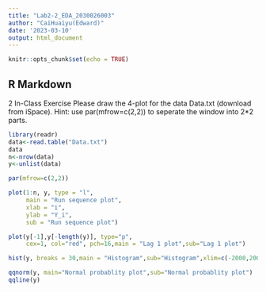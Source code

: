 ```yaml
---
title: "Lab2-2_EDA_2030026003"
author: "CaiHuaiyu(Edward)"
date: '2023-03-10'
output: html_document
---
```


```r
knitr::opts_chunk$set(echo = TRUE)
```

## R Markdown

2 In-Class Exercise
Please draw the 4-plot for the data Data.txt (download from iSpace).
Hint: use par(mfrow=c(2,2)) to seperate the window into 2*2 parts.

```r
library(readr)
data<-read.table("Data.txt")
data
n<-nrow(data)
y<-unlist(data)

par(mfrow=c(2,2))

plot(1:n, y, type = "l",
     main = "Run sequence plot",
     xlab = "i",
     ylab = "Y_i",
     sub = "Run sequence plot")

plot(y[-1],y[-length(y)], type="p",
     cex=1, col="red", pch=16,main = "Lag 1 plot",sub="Lag 1 plot")

hist(y, breaks = 30,main = "Histogram",sub="Histogram",xlim=c(-2000,2000),ylim=c(0,30))

qqnorm(y, main="Normal probablity plot",sub="Normal probablity plot")
qqline(y)
```

